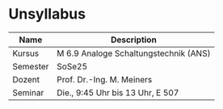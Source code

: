 # Unsyllabus {.unnumbered}

| Name              | Description                      |
|-------------------|----------------------------------|
| Kursus            | M 6.9 Analoge Schaltungstechnik (ANS)           |
| Semester          | SoSe25                          |
| Dozent            | Prof. Dr.-Ing. M. Meiners        |
| Seminar           | Die., 9:45 Uhr bis 13 Uhr, E 507    |
